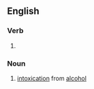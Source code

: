 ==English==

===Verb===
{{head|en|verb form}}

# {{present participle of|fuddle|lang=en|nocat=1}}

===Noun===
{{en-noun|~}}

# [[intoxication]] from [[alcohol]]
